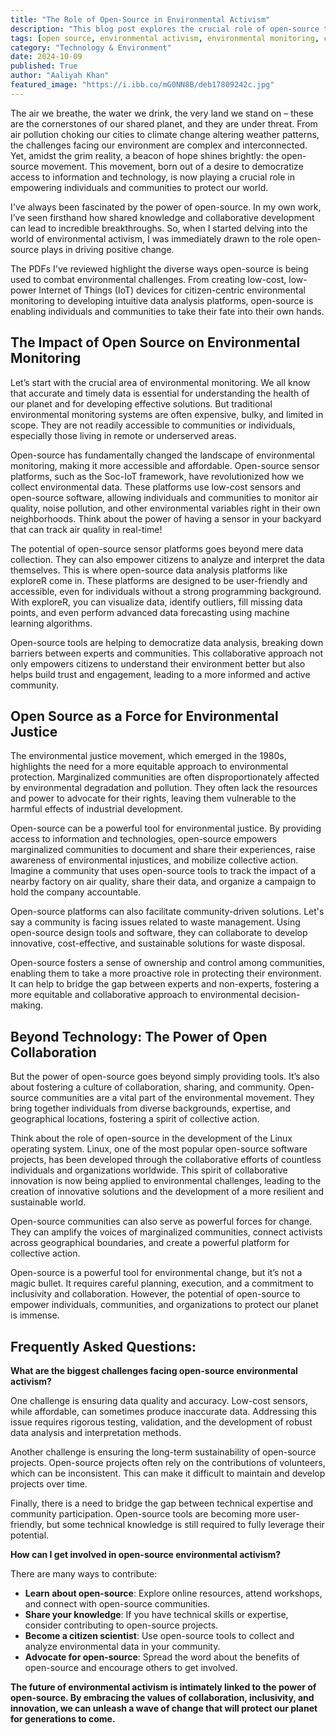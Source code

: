 ```yaml
---
title: "The Role of Open-Source in Environmental Activism"
description: "This blog post explores the crucial role of open-source technology in empowering individuals and communities to protect the environment. From citizen-centric monitoring to data analysis and fostering collaboration, open-source is driving positive change in the fight against environmental degradation."
tags: [open source, environmental activism, environmental monitoring, citizen science, data analysis, technology, sustainability, community engagement, environmental justice, climate change]
category: "Technology & Environment"
date: 2024-10-09
published: True
author: "Aaliyah Khan"
featured_image: "https://i.ibb.co/mG0NN8B/deb17809242c.jpg"
---
```



The air we breathe, the water we drink, the very land we stand on – these are the cornerstones of our shared planet, and they are under threat. From air pollution choking our cities to climate change altering weather patterns, the challenges facing our environment are complex and interconnected. Yet, amidst the grim reality, a beacon of hope shines brightly: the open-source movement. This movement, born out of a desire to democratize access to information and technology, is now playing a crucial role in empowering individuals and communities to protect our world.

I've always been fascinated by the power of open-source. In my own work, I’ve seen firsthand how shared knowledge and collaborative development can lead to incredible breakthroughs. So, when I started delving into the world of environmental activism, I was immediately drawn to the role open-source plays in driving positive change. 

The PDFs I've reviewed highlight the diverse ways open-source is being used to combat environmental challenges. From creating low-cost, low-power Internet of Things (IoT) devices for citizen-centric environmental monitoring to developing intuitive data analysis platforms, open-source is enabling individuals and communities to take their fate into their own hands.

## The Impact of Open Source on Environmental Monitoring

Let’s start with the crucial area of environmental monitoring. We all know that accurate and timely data is essential for understanding the health of our planet and for developing effective solutions. But traditional environmental monitoring systems are often expensive, bulky, and limited in scope. They are not readily accessible to communities or individuals, especially those living in remote or underserved areas.

Open-source has fundamentally changed the landscape of environmental monitoring, making it more accessible and affordable. Open-source sensor platforms, such as the Soc-IoT framework, have revolutionized how we collect environmental data. These platforms use low-cost sensors and open-source software, allowing individuals and communities to monitor air quality, noise pollution, and other environmental variables right in their own neighborhoods.  Think about the power of having a sensor in your backyard that can track air quality in real-time!

The potential of open-source sensor platforms goes beyond mere data collection. They can also empower citizens to analyze and interpret the data themselves. This is where open-source data analysis platforms like exploreR come in. These platforms are designed to be user-friendly and accessible, even for individuals without a strong programming background. With exploreR, you can visualize data, identify outliers, fill missing data points, and even perform advanced data forecasting using machine learning algorithms. 

Open-source tools are helping to democratize data analysis, breaking down barriers between experts and communities. This collaborative approach not only empowers citizens to understand their environment better but also helps build trust and engagement, leading to a more informed and active community.  

## Open Source as a Force for Environmental Justice

The environmental justice movement, which emerged in the 1980s, highlights the need for a more equitable approach to environmental protection. Marginalized communities are often disproportionately affected by environmental degradation and pollution. They often lack the resources and power to advocate for their rights, leaving them vulnerable to the harmful effects of industrial development.

Open-source can be a powerful tool for environmental justice. By providing access to information and technologies, open-source empowers marginalized communities to document and share their experiences, raise awareness of environmental injustices, and mobilize collective action. Imagine a community that uses open-source tools to track the impact of a nearby factory on air quality, share their data, and organize a campaign to hold the company accountable.

Open-source platforms can also facilitate community-driven solutions. Let's say a community is facing issues related to waste management. Using open-source design tools and software, they can collaborate to develop innovative, cost-effective, and sustainable solutions for waste disposal. 

Open-source fosters a sense of ownership and control among communities, enabling them to take a more proactive role in protecting their environment. It can help to bridge the gap between experts and non-experts, fostering a more equitable and collaborative approach to environmental decision-making.

## Beyond Technology: The Power of Open Collaboration

But the power of open-source goes beyond simply providing tools. It’s also about fostering a culture of collaboration, sharing, and community. Open-source communities are a vital part of the environmental movement. They bring together individuals from diverse backgrounds, expertise, and geographical locations, fostering a spirit of collective action.

Think about the role of open-source in the development of the Linux operating system. Linux, one of the most popular open-source software projects, has been developed through the collaborative efforts of countless individuals and organizations worldwide. This spirit of collaborative innovation is now being applied to environmental challenges, leading to the creation of innovative solutions and the development of a more resilient and sustainable world.

Open-source communities can also serve as powerful forces for change. They can amplify the voices of marginalized communities, connect activists across geographical boundaries, and create a powerful platform for collective action. 

Open-source is a powerful tool for environmental change, but it’s not a magic bullet. It requires careful planning, execution, and a commitment to inclusivity and collaboration. However, the potential of open-source to empower individuals, communities, and organizations to protect our planet is immense.

## Frequently Asked Questions:

**What are the biggest challenges facing open-source environmental activism?**

One challenge is ensuring data quality and accuracy. Low-cost sensors, while affordable, can sometimes produce inaccurate data. Addressing this issue requires rigorous testing, validation, and the development of robust data analysis and interpretation methods. 

Another challenge is ensuring the long-term sustainability of open-source projects.  Open-source projects often rely on the contributions of volunteers, which can be inconsistent. This can make it difficult to maintain and develop projects over time.

Finally, there is a need to bridge the gap between technical expertise and community participation. Open-source tools are becoming more user-friendly, but some technical knowledge is still required to fully leverage their potential.  

**How can I get involved in open-source environmental activism?**

There are many ways to contribute:
* **Learn about open-source**: Explore online resources, attend workshops, and connect with open-source communities. 
* **Share your knowledge**:  If you have technical skills or expertise, consider contributing to open-source projects.  
* **Become a citizen scientist**:  Use open-source tools to collect and analyze environmental data in your community. 
* **Advocate for open-source**: Spread the word about the benefits of open-source and encourage others to get involved.

**The future of environmental activism is intimately linked to the power of open-source. By embracing the values of collaboration, inclusivity, and innovation, we can unleash a wave of change that will protect our planet for generations to come.** 